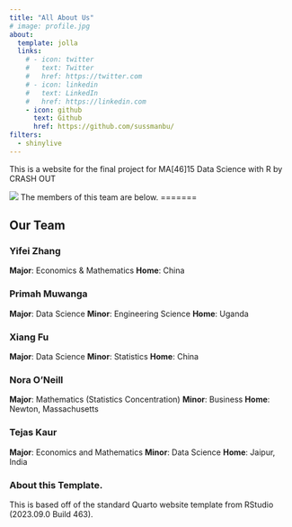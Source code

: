 ```yaml
---
title: "All About Us"
# image: profile.jpg
about:
  template: jolla
  links:
    # - icon: twitter
    #   text: Twitter
    #   href: https://twitter.com
    # - icon: linkedin
    #   text: LinkedIn
    #   href: https://linkedin.com
    - icon: github
      text: Github
      href: https://github.com/sussmanbu/
filters: 
  - shinylive
---
```


This is a website for the final project for MA[46]15 Data Science with R by CRASH OUT

![](images/crashout.png)
The members of this team are below.
=======


## Our Team

### Yifei Zhang

**Major**: Economics & Mathematics
**Home**: China

### Primah Muwanga

**Major**: Data Science
**Minor**: Engineering Science
**Home**: Uganda

### Xiang Fu

**Major**: Data Science
**Minor**: Statistics
**Home**: China

### Nora O'Neill

**Major**: Mathematics (Statistics Concentration)
**Minor**: Business
**Home**: Newton, Massachusetts

### Tejas Kaur

**Major**: Economics and Mathematics
**Minor**: Data Science
**Home**: Jaipur, India

<!-- Please leave in the information below -->

### About this Template.

This is based off of the standard Quarto website template from RStudio (2023.09.0 Build 463).
